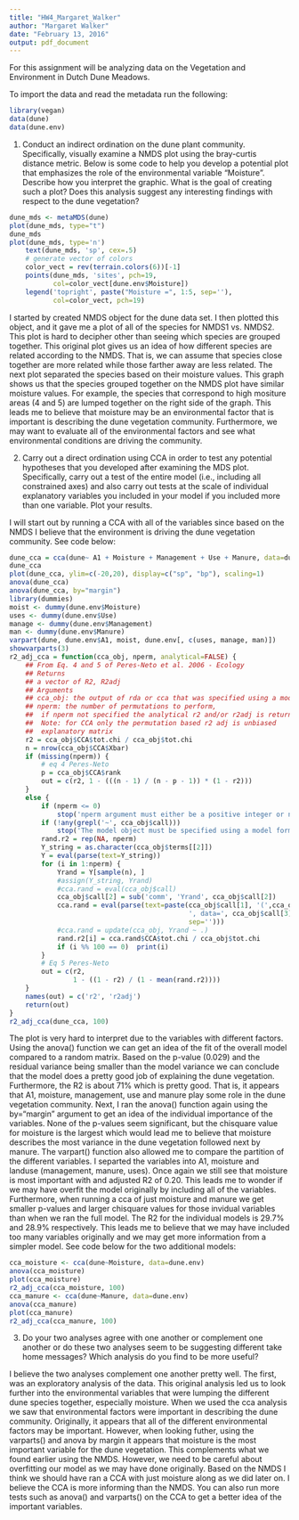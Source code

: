 ```yaml
---
title: "HW4_Margaret_Walker"
author: "Margaret Walker"
date: "February 13, 2016"
output: pdf_document
---
```


For this assignment will be analyzing data on the Vegetation
and Environment in Dutch Dune Meadows.

To import the data and read the metadata run the following:

```r
library(vegan)
data(dune)
data(dune.env)
```

1. Conduct an indirect ordination on the dune plant community. Specifically,
visually examine a NMDS plot using the bray-curtis distance metric. Below is 
some code to help you develop a potential plot that emphasizes the role of the
environmental variable "Moisture". Describe how you interpret the
graphic. What is the goal of creating such a plot? Does this analysis suggest
any interesting findings with respect to the dune vegetation?

```r
dune_mds <- metaMDS(dune)
plot(dune_mds, type="t")
dune_mds
plot(dune_mds, type='n')
    text(dune_mds, 'sp', cex=.5)
    # generate vector of colors 
    color_vect = rev(terrain.colors(6))[-1]
    points(dune_mds, 'sites', pch=19, 
           col=color_vect[dune.env$Moisture])
    legend('topright', paste("Moisture =", 1:5, sep=''), 
           col=color_vect, pch=19)
```

I started by created NMDS object for the dune data set.  I then plotted this object, and it gave me a plot of all of the species for NMDS1 vs. NMDS2.  This plot is hard to decipher other than seeing which species are grouped together. This original plot gives us an idea of how different species are related according to the NMDS.  That is, we can assume that species close together are more related while those farther away are less related.  The next plot separated the species based on their moisture values.  This graph shows us that the species grouped together on the NMDS plot have similar moisture values.  For example, the species that correspond to high mositure areas (4 and 5) are lumped together on the right side of the graph.  This leads me to believe that moisture may be an environmental factor that is important is describing the dune vegetation community.  Furthermore, we may want to evaluate all of the environmental factors and see what environmental conditions are driving the community. 

2. Carry out a direct ordination using CCA in order to test any potential 
hypotheses that you developed after examining the MDS plot. Specifically,
carry out a test of the entire model (i.e., including all constrained axes)
and also carry out tests at the scale of individual explanatory variables
you included in your model if you included more than one variable. Plot your 
results.

I will start out by running a CCA with all of the variables since based on the NMDS I believe that the environment is driving the dune vegetation community. See code below:

```r
dune_cca = cca(dune~ A1 + Moisture + Management + Use + Manure, data=dune.env)
dune_cca
plot(dune_cca, ylim=c(-20,20), display=c("sp", "bp"), scaling=1)
anova(dune_cca)
anova(dune_cca, by="margin")
library(dummies)
moist <- dummy(dune.env$Moisture)
uses <- dummy(dune.env$Use)
manage <- dummy(dune.env$Management)
man <- dummy(dune.env$Manure)
varpart(dune, dune.env$A1, moist, dune.env[, c(uses, manage, man)])
showvarparts(3)
r2_adj_cca = function(cca_obj, nperm, analytical=FALSE) {
    ## From Eq. 4 and 5 of Peres-Neto et al. 2006 - Ecology
    ## Returns
    ## a vector of R2, R2adj
    ## Arguments
    ## cca_obj: the output of rda or cca that was specified using a model formula
    ## nperm: the number of permutations to perform, 
    ##  if nperm not specified the analytical r2 and/or r2adj is returned 
    ##  Note: for CCA only the permutation based r2 adj is unbiased 
    ##  explanatory matrix
    r2 = cca_obj$CCA$tot.chi / cca_obj$tot.chi 
    n = nrow(cca_obj$CCA$Xbar)
    if (missing(nperm)) {
        # eq 4 Peres-Neto
        p = cca_obj$CCA$rank
        out = c(r2, 1 - (((n - 1) / (n - p - 1)) * (1 - r2)))
    }
    else {
        if (nperm <= 0)
            stop('nperm argument must either be a positive integer or not specified')
        if (!any(grepl('~', cca_obj$call)))
            stop('The model object must be specified using a model formula rather than providing individual vectors / matrices')
        rand.r2 = rep(NA, nperm)
        Y_string = as.character(cca_obj$terms[[2]])
        Y = eval(parse(text=Y_string))
        for (i in 1:nperm) {
            Yrand = Y[sample(n), ]
            #assign(Y_string, Yrand)
            #cca.rand = eval(cca_obj$call)
            cca_obj$call[2] = sub('comm', 'Yrand', cca_obj$call[2])
            cca.rand = eval(parse(text=paste(cca_obj$call[1], '(',cca_obj$call[2], 
                                             ', data=', cca_obj$call[3], ')', 
                                             sep='')))
            #cca.rand = update(cca_obj, Yrand ~ .)
            rand.r2[i] = cca.rand$CCA$tot.chi / cca_obj$tot.chi
            if (i %% 100 == 0)  print(i)
        }
        # Eq 5 Peres-Neto
        out = c(r2, 
                1 - ((1 - r2) / (1 - mean(rand.r2))))
    }
    names(out) = c('r2', 'r2adj')
    return(out)
}
r2_adj_cca(dune_cca, 100)
```
The plot is very hard to interpret due to the variables with different factors.  Using the anova() function we can get an idea of the fit of the overall model compared to a random matrix. Based on the p-value (0.029) and the residual variance being smaller than the model variance we can conclude that the model does a pretty good job of explaining the dune vegetation. Furthermore, the R2 is about 71% which is pretty good.  That is, it appears that A1, moisture, management, use and manure play some role in the dune vegetation community.  Next, I ran the anova() function again using the by="margin" argument to get an idea of the individual importance of the variables.  None of the p-values seem significant, but the chisquare value for moisture is the largest which would lead me to believe that moisture describes the most variance in the dune vegetation followed next by manure.  The varpart() function also allowed me to compare the partition of the different variables. I separted the variables into A1, moisture and landuse (management, manure, uses). Once again we still see that moisture is most important with and adjusted R2 of 0.20. This leads me to wonder if we may have overfit the model originally by including all of the variables.  Furthermore, when running a cca of just moisture and manure we get smaller p-values and larger chisquare values for those invidual variables than when we ran the full model. The R2 for the individual models is 29.7% and 28.9% respectively.  This leads me to believe that we may have included too many variables originally and we may get more information from a simpler model.  See code below for the two additional models:

```r
cca_moisture <- cca(dune~Moisture, data=dune.env)
anova(cca_moisture)
plot(cca_moisture)
r2_adj_cca(cca_moisture, 100)
cca_manure <- cca(dune~Manure, data=dune.env) 
anova(cca_manure)
plot(cca_manure)
r2_adj_cca(cca_manure, 100)
```

3. Do your two analyses agree with one another or complement one another or do
these two analyses seem to be suggesting different take home messages? Which
analysis do you find to be more useful?

I believe the two analyses complement one another pretty well. The first, was an exploratory analysis of the data. This original analysis led us to look further into the environmental variables that were lumping the different dune species together, especially moisture. When we used the cca analysis we saw that environmental factors were important in describing the dune community. Originally, it appears that all of the different environmental factors may be important. However, when looking futher, using the varparts() and anova by margin it appears that moisture is the most important variable for the dune vegetation.  This complements what we found earlier using the NMDS. However, we need to be careful about overfitting our model as we may have done originally. Based on the NMDS I think we should have ran a CCA with just moisture along as we did later on.  I believe the CCA is more informing than the NMDS.  You can also run more tests such as anova() and varparts() on the CCA to get a better idea of the important variables. 
